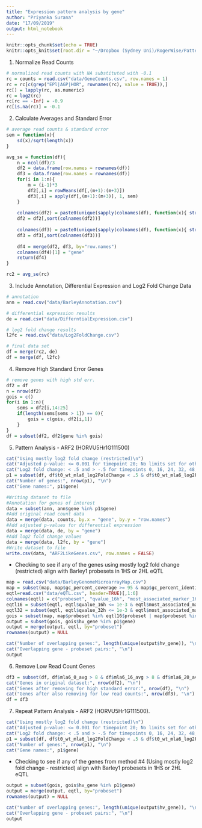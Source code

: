 ```yaml
---
title: "Expression pattern analysis by gene"
author: "Priyanka Surana"
date: "17/09/2019"
output: html_notebook
---
```


```r
knitr::opts_chunk$set(echo = TRUE)
knitr::opts_knit$set(root.dir = "~/Dropbox (Sydney Uni)/RogerWise/PatternAnalysisFinal/")
```

1. Normalize Read Counts
```r
# normalized read counts with NA substituted with -0.1
rc = counts = read.csv("data/GeneCounts.csv", row.names = 1)
rc = rc[c(grep("EPl|AGP|HOR", rownames(rc), value = TRUE)),]
rc[] = lapply(rc, as.numeric)
rc = log2(rc)
rc[rc == -Inf] = -0.9
rc[is.na(rc)] = -0.1
```

2. Calculate Averages and Standard Error
```r
# average read counts & standard error
sem = function(x){
	sd(x)/sqrt(length(x))
}

avg_se = function(df){
	n = ncol(df)/3
	df2 = data.frame(row.names = rownames(df))
	df3 = data.frame(row.names = rownames(df))
	for(i in 1:n){
		m = (i-1)*3
		df2[,i] = rowMeans(df[,(m+1):(m+3)])
		df3[,i] = apply(df[,(m+1):(m+3)], 1, sem)
	}
	
	colnames(df2) = paste0(unique(sapply(colnames(df), function(x){ strsplit(x, "_r")[[1]][1] }, USE.NAMES = FALSE)), "_avg")
	df2 = df2[,sort(colnames(df2))]
	
	colnames(df3) = paste0(unique(sapply(colnames(df), function(x){ strsplit(x, "_r")[[1]][1] }, USE.NAMES = FALSE)), "_sem")
	df3 = df3[,sort(colnames(df3))]
	
	df4 = merge(df2, df3, by="row.names")
	colnames(df4)[1] = "gene"
	return(df4)
}

rc2 = avg_se(rc)
```

3. Include Annotation, Differential Expression and Log2 Fold Change Data
```r
# annotation
ann = read.csv("data/BarleyAnnotation.csv")

# differential expression results
de = read.csv("data/DifferntialExpression.csv")

# log2 fold change results
l2fc = read.csv("data/Log2FoldChange.csv")

# final data set
df = merge(rc2, de)
df = merge(df, l2fc)
```

4. Remove High Standard Error Genes
```r
# remove genes with high std err.
df2 = df
n = nrow(df2)
gois = c()
for(i in 1:n){
	sems = df2[i,14:25]
	if(length(sems[sems > 1]) == 0){
		gois = c(gois, df2[i,1])
	}
}
df = subset(df2, df2$gene %in% gois)
```

5. Pattern Analysis - ARF2 (HORVU5Hr1G111500)
```r
cat("Using mostly log2 fold change (restricted)\n")
cat("Adjusted p-value: <= 0.001 for timepoint 20; No limits set for other timepoints\n")
cat("Log2 fold change: < .5 and > -.5 for timepoints 0, 16, 24, 32, 48; > 1 for timepoint 20\n")
p1 = subset(df, df$t0_wt_mla6_log2FoldChange < .5 & df$t0_wt_mla6_log2FoldChange > -.5 & df$t16_wt_mla6_log2FoldChange < .5 & df$t16_wt_mla6_log2FoldChange > -.5 & df$t20_wt_mla6_padj <= 0.001 & df$t20_wt_mla6_log2FoldChange > 1 & df$t24_wt_mla6_log2FoldChange < .5 & df$t24_wt_mla6_log2FoldChange > -.5 & df$t32_wt_mla6_log2FoldChange < .5 & df$t32_wt_mla6_log2FoldChange > -.5 & df$t48_wt_mla6_log2FoldChange < .5 & df$t48_wt_mla6_log2FoldChange > -.5)
cat("Number of genes:", nrow(p1), "\n")
cat("Gene names:", p1$gene)

#Writing dataset to file
#Annotation for genes of interest
data = subset(ann, ann$gene %in% p1$gene)
#Add original read count data
data = merge(data, counts, by.x = "gene", by.y = "row.names")
#Add adjusted p-values for differential expression
data = merge(data, de, by = "gene")
#Add log2 fold change values
data = merge(data, l2fc, by = "gene")
#Write dataset to file
write.csv(data, "ARF2LikeGenes.csv", row.names = FALSE)
```

- Checking to see if any of the genes using mostly log2 fold change (restricted) align with Barley1 probesets in 1HS or 2HL eQTL
```r
map = read.csv("data/BarleyGenomeMicroarrayMap.csv")
map = subset(map, map$gc_percent_coverage >= 95 & map$gc_percent_identity >= 95)[,c("hv_gene", "probeset")]
eqtl=read.csv("data/eQTL.csv", header=TRUE)[,1:6]
colnames(eqtl) = c("probeset", "qvalue_16h", "most_associated_marker_16h", "qvalue_32h", "most_associated_marker_32h", "bb4_expression_pattern")
eqtl16 = subset(eqtl, eqtl$qvalue_16h <= 1e-3 & eqtl$most_associated_marker_16h %in% c("2H.63", "2H.65", "2H.66", "2H.67", "2H.68"))
eqtl32 = subset(eqtl, eqtl$qvalue_32h <= 1e-3 & eqtl$most_associated_marker_32h %in% c("1H.03", "1H.04", "1H.05", "1H.06", "1H.07", "1H.08"))
gois = subset(map, map$probeset %in% eqtl16$probeset | map$probeset %in% eqtl32$probeset)
output = subset(gois, gois$hv_gene %in% p1$gene)
output = merge(output, eqtl, by="probeset")
rownames(output) = NULL

cat("Number of overlapping genes:", length(unique(output$hv_gene)), "\n")
cat("Overlapping gene - probeset pairs:", "\n")
output
```

6. Remove Low Read Count Genes
```r
df3 = subset(df, df$mla6_0_avg > 8 & df$mla6_16_avg > 8 & df$mla6_20_avg > 8 & df$mla6_24_avg > 8 & df$mla6_32_avg > 8 & df$mla6_48_avg > 8 & df$WT_0_avg > 8 & df$WT_16_avg > 8 & df$WT_20_avg > 8 & df$WT_24_avg > 8 & df$WT_32_avg > 8 & df$WT_48_avg > 8)
cat("Genes in original dataset:", nrow(df2), "\n")
cat("Genes after removing for high standard error:", nrow(df), "\n")
cat("Genes after also removing for low read counts:", nrow(df3), "\n")
df = df3
```

7. Repeat Pattern Analysis - ARF2 (HORVU5Hr1G111500).
```r
cat("Using mostly log2 fold change (restricted)\n")
cat("Adjusted p-value: <= 0.001 for timepoint 20; No limits set for other timepoints\n")
cat("Log2 fold change: < .5 and > -.5 for timepoints 0, 16, 24, 32, 48; > 1 for timepoint 20\n")
p1 = subset(df, df$t0_wt_mla6_log2FoldChange < .5 & df$t0_wt_mla6_log2FoldChange > -.5 & df$t16_wt_mla6_log2FoldChange < .5 & df$t16_wt_mla6_log2FoldChange > -.5 & df$t20_wt_mla6_padj <= 0.001 & df$t20_wt_mla6_log2FoldChange > 1 & df$t24_wt_mla6_log2FoldChange < .5 & df$t24_wt_mla6_log2FoldChange > -.5 & df$t32_wt_mla6_log2FoldChange < .5 & df$t32_wt_mla6_log2FoldChange > -.5 & df$t48_wt_mla6_log2FoldChange < .5 & df$t48_wt_mla6_log2FoldChange > -.5)
cat("Number of genes:", nrow(p1), "\n")
cat("Gene names:", p1$gene)
```

- Checking to see if any of the genes from method #4 (Using mostly log2 fold change - restricted) align with Barley1 probesets in 1HS or 2HL eQTL
```r
output = subset(gois, gois$hv_gene %in% p1$gene)
output = merge(output, eqtl, by="probeset")
rownames(output) = NULL

cat("Number of overlapping genes:", length(unique(output$hv_gene)), "\n")
cat("Overlapping gene - probeset pairs:", "\n")
output
```
